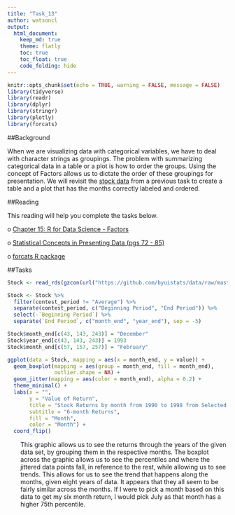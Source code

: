 ```yaml
---
title: "Task_13"
author: watsoncl 
output: 
  html_document:
    keep_md: true
    theme: flatly
    toc: true
    toc_float: true
    code_folding: hide
---
```


```r
knitr::opts_chunk$set(echo = TRUE, warning = FALSE, message = FALSE)
library(tidyverse)
library(readr)
library(dplyr)
library(stringr)
library(plotly)
library(forcats)
```

##Background

When we are visualizing data with categorical variables, we have to deal with character strings as groupings. The problem with summarizing categorical data in a table or a plot is how to order the groups. Using the concept of Factors allows us to dictate the order of these groupings for presentation. We will revisit the [stock data](https://github.com/byuistats/data/tree/master/Dart_Expert_Dow_6month_anova) from a previous task to create a table and a plot that has the months correctly labeled and ordered.

##Reading

This reading will help you complete the tasks below.

o [Chapter 15: R for Data Science - Factors](http://r4ds.had.co.nz/factors.html)

o [Statistical Concepts in Presenting Data (pgs 72 - 85)](http://biostat.mc.vanderbilt.edu/wiki/pub/Main/RafeDonahue/fscipdpfcbg_currentversion.pdf)

o [forcats R package](http://stat545.com/block029_factors.html)

##Tasks

```r
Stock <- read_rds(gzcon(url("https://github.com/byuistats/data/raw/master/Dart_Expert_Dow_6month_anova/Dart_Expert_Dow_6month_anova.RDS")))

Stock <- Stock %>% 
  filter(contest_period != "Average") %>% 
  separate(contest_period, c("Beginning Period", "End Period")) %>%
  select(-`Beginning Period`) %>%
  separate(`End Period`, c("month_end", "year_end"), sep = -5) 

Stock$month_end[c(43, 143, 243)] = "December"
Stock$year_end[c(43, 143, 243)] = 1993
Stock$month_end[c(57, 157, 257)] = "February"

```

```r
ggplot(data = Stock, mapping = aes(x = month_end, y = value)) +
  geom_boxplot(mapping = aes(group = month_end, fill = month_end),
               outlier.shape = NA) +
  geom_jitter(mapping = aes(color = month_end), alpha = 0.2) +
  theme_minimal() +
  labs(x = "",
       y = "Value of Return",
       title = "Stock Returns by month from 1990 to 1998 from Selected Stocks",
       subtitle = "6-month Returns",
       fill = "Month",
       color = "Month") +
  coord_flip()
```

<div style="padding-left:30px;">

This graphic allows us to see the returns through the years of the given data set, by grouping them in the respective months. The boxplot across the graphic allows us to see the percentiles and where the jittered data points fall, in reference to the rest, while allowing us to see trends. This allows for us to see the trend that happens along the months, given eight years of data. It appears that they all seem to be fairly similar across the months. If I were to pick a month based on this data to get my six month return, I would pick July as that month has a higher 75th percentile. 

</div>








